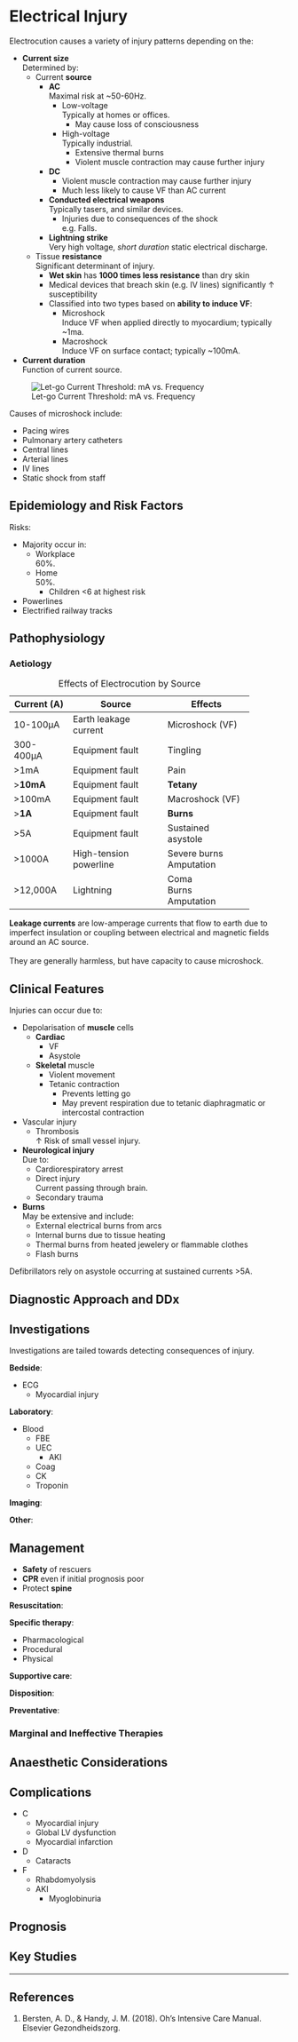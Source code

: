 # Electrical Injury

Electrocution causes a variety of injury patterns depending on the:

* **Current size**\
Determined by:
	* Current **source**
		* **AC**\
		Maximal risk at ~50-60Hz.
			* Low-voltage\
			Typically at homes or offices.
				* May cause loss of consciousness
			* High-voltage\
			Typically industrial.
				* Extensive thermal burns
				* Violent muscle contraction may cause further injury
		* **DC**\
			* Violent muscle contraction may cause further injury
			* Much less likely to cause VF than AC current
		* **Conducted electrical weapons**\
		Typically tasers, and similar devices. 
			* Injuries due to consequences of the shock\
			e.g. Falls.
		* **Lightning strike**\
		Very high voltage, *short duration* static electrical discharge.
	* Tissue **resistance**\
	Significant determinant of injury.
		* **Wet skin** has **1000 times less resistance** than dry skin
		* Medical devices that breach skin (e.g. IV lines) significantly ↑ susceptibility
		* Classified into two types based on **ability to induce VF**:
			* Microshock\
			Induce VF when applied directly to myocardium; typically ~1ma.
			* Macroshock\
			Induce VF on surface contact; typically ~100mA.
* **Current duration**\
Function of current source.


:::column-margin
![Let-go Current Threshold: mA vs. Frequency](/resources/letgocurrent.png)
:::

:::column-margin
Causes of microshock include:

* Pacing wires
* Pulmonary artery catheters
* Central lines
* Arterial lines
* IV lines
* Static shock from staff
:::

## Epidemiology and Risk Factors

Risks:

* Majority occur in:
	* Workplace\
	60%.
	* Home\
	50%.
		* Children <6 at highest risk
* Powerlines
* Electrified railway tracks

## Pathophysiology


### Aetiology

+-------------+------------------------+----------------------+
| Current (A) | Source                 | Effects              |
+=============+========================+======================+
| 10-100μA    | Earth leakage current  | Microshock (VF)      |
+-------------+------------------------+----------------------+
| 300-400μA   | Equipment fault        | Tingling             |
+-------------+------------------------+----------------------+
| \>1mA       | Equipment fault        | Pain                 |
+-------------+------------------------+----------------------+
| \>**10mA**  | Equipment fault        | **Tetany**           |
+-------------+------------------------+----------------------+
| \>100mA     | Equipment fault        | Macroshock (VF)      |
+-------------+------------------------+----------------------+
| \>**1A**    | Equipment fault        | **Burns**            |
+-------------+------------------------+----------------------+
| \>5A        | Equipment fault        | Sustained asystole   |
+-------------+------------------------+----------------------+
| \>1000A     | High-tension powerline | Severe burns\        |
|             |                        | Amputation           |
+-------------+------------------------+----------------------+
| \>12,000A   | Lightning              | Coma\                |
|             |                        | Burns\               |
|             |                        | Amputation           |
+-------------+------------------------+----------------------+

: Effects of Electrocution by Source

:::column-margin
**Leakage currents** are low-amperage currents that flow to earth due to imperfect insulation or coupling between electrical and magnetic fields around an AC source.\
\
They are generally harmless, but have capacity to cause microshock.
:::

## Clinical Features

Injuries can occur due to:

* Depolarisation of **muscle** cells\
	* **Cardiac**
		* VF
		* Asystole
	* **Skeletal** muscle
		* Violent movement
		* Tetanic contraction
			* Prevents letting go
			* May prevent respiration due to tetanic diaphragmatic or intercostal contraction
* Vascular injury
	* Thrombosis\
	↑ Risk of small vessel injury.
* **Neurological injury**\
Due to:
	* Cardiorespiratory arrest
	* Direct injury\
	Current passing through brain.
	* Secondary trauma
* **Burns**\
May be extensive and include:
	* External electrical burns from arcs
	* Internal burns due to tissue heating
	* Thermal burns from heated jewelery or flammable clothes
	* Flash burns

:::column-margin
Defibrillators rely on asystole occurring at sustained currents >5A.
:::

## Diagnostic Approach and DDx

## Investigations

:::info
Investigations are tailed towards detecting consequences of injury.
:::

**Bedside**:

* ECG
	* Myocardial injury

**Laboratory**:

* Blood
	* FBE
	* UEC
		* AKI
	* Coag
	* CK
	* Troponin

**Imaging**:

**Other**:

## Management

:::priority
* **Safety** of rescuers
* **CPR** even if initial prognosis poor
* Protect **spine**
:::

**Resuscitation**:

**Specific therapy**:

* Pharmacological
* Procedural
* Physical

**Supportive care**:

**Disposition**:

**Preventative**:


### Marginal and Ineffective Therapies

## Anaesthetic Considerations

## Complications

* C
	* Myocardial injury
	* Global LV dysfunction
	* Myocardial infarction
* D
	* Cataracts
* F
	* Rhabdomyolysis
	* AKI
		* Myoglobinuria

## Prognosis

## Key Studies


---

## References

1. Bersten, A. D., & Handy, J. M. (2018). Oh’s Intensive Care Manual. Elsevier Gezondheidszorg.
